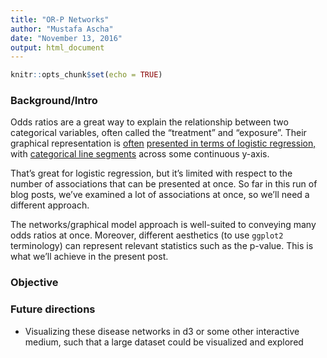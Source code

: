 ```yaml
---
title: "OR-P Networks"
author: "Mustafa Ascha"
date: "November 13, 2016"
output: html_document
---
```


```r
knitr::opts_chunk$set(echo = TRUE)
```

### Background/Intro

Odds ratios are a great way to explain the relationship between two categorical variables, often called the "treatment" and "exposure". Their graphical representation is [often](https://andrewpwheeler.wordpress.com/2013/10/26/odds-ratios-need-to-be-graphed-on-log-scales/) [presented in terms of logistic regression,](http://www.jscarlton.net/post/2015-10-24VisualizingLogistic/) with [categorical line segments](http://www.lexjansen.com/nesug/nesug03/gr/gr007.pdf) across some continuous y-axis.

That's great for logistic regression, but it's limited with respect to the number of associations that can be presented at once. So far in this run of blog posts, we've examined a lot of associations at once, so we'll need a different approach. 

The networks/graphical model approach is well-suited to conveying many odds ratios at once. Moreover, different aesthetics (to use `ggplot2` terminology) can represent relevant statistics such as the p-value. This is what we'll achieve in the present post. 

### Objective






### Future directions

* Visualizing these disease networks in d3 or some other interactive medium, such that a large dataset could be visualized and explored